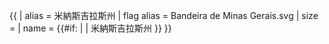 {{ {{{1<noinclude>|country showdata</noinclude>}}}
| alias = 米納斯吉拉斯州
| flag alias = Bandeira de Minas Gerais.svg
| size = {{{size|}}}
| name = {{#if: {{{name|}}} | {{{name|}}} | 米納斯吉拉斯州 }}
}}